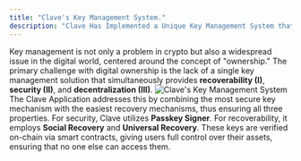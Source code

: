 ```yaml
---
title: "Clave's Key Management System."
description: "Clave Has Implemented a Unique Key Management System that Offers Recoverability and Security Together. Let's Learn How Does The Key Management Works:"
---
```

Key management is not only a problem in crypto but also a widespread issue in the digital world, centered around the concept of "ownership." The primary challenge with digital ownership is the lack of a single key management solution that simultaneously provides **recoverability (I)**, **security (II)**, and **decentralization (III)**.
![Clave's Key Management System](images/keymanagement1.png)
The Clave Application addresses this by combining the most secure key mechanism with the easiest recovery mechanisms, thus ensuring all three properties. For security, Clave utilizes **Passkey Signer**. For recoverability, it employs **Social Recovery** and **Universal Recovery**. These keys are verified on-chain via smart contracts, giving users full control over their assets, ensuring that no one else can access them.







